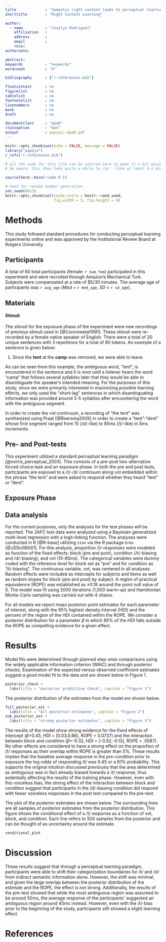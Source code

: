 ```yaml
---
title             : "Semantic right context leads to perceptual learning of stop consonants in English"
shorttitle        : "Right Context Learning"

author: 
  - name          : "Joselyn Rodriguez"
    affiliation   : 
    address       : 
    email         : 
    role:        
authornote:

abstract: 
keywords          : "keywords"
wordcount         : "X"

bibliography      : ["r-references.bib"]

floatsintext      : no
figurelist        : no
tablelist         : no
footnotelist      : no
linenumbers       : no
mask              : no
draft             : no

documentclass     : "apa6"
classoption       : "man"
output            : papaja::apa6_pdf
---
```


```r
knitr::opts_chunk$set(echo = FALSE, message = FALSE)
library("papaja")
r_refs("r-references.bib")

# all the code for this file can be sourced here to make it a bit easier to work with
# be aware, this does take quite a while to run - like at least 3-5 minutes - so don't be alarmed if it doesn't run immediately

source(here::here('code.R')) 
```

```r
# Seed for random number generation
set.seed(0613)
knitr::opts_chunk$set(cache.extra = knitr::rand_seed, 
                      fig.width = 5, fig.height = 4)
```

# Methods
This study followed standard procedures for conducting perceptual learning experiments online and was approved by the Institutional Review Board at Rutgers University. 


## Participants
A total of 60 total participants (female: `r num_fem`) participated in this experiment and were recruited through Amazon's Mechanical Turk. Subjects were compensated at a rate of $5/30 minutes. The average age of participants was `r avg_age` (*Med* = `r med_age`, *SD* = `r sd_age`). 

## Materials

#### Stimuli
The stimuli for the exposure phase of the experiment were new recordings of previous stimuli used in [@Connineetal1991]. These stimuli were re-recorded by a female native speaker of English. There were a total of 20 unique sentences with 3 repetitions for a total of 80 tokens. An example of a sentence is given below: 

(1) Since the **tent** at the **camp** was removed, we were able to leave.

As can be seen from this example, the ambiguous word, "tent", is encountered in the sentence and it is noot until a listener hears the word "camp" that follows several syllables later that they would be able to disambiguate the speaker's intended meaning. For the purposes of this study, since we were primarily interested in maximizing possible learning effects, we only used the "short-lag" sentences in which disambiguating information was provided around 3-5 syllables after encountering the word with the ambiguous segment. 

In order to create the vot continuum, a recording of "the tent" was synthesized using Praat [@Boersma2009] in order to create a "tent"-"dent" whose first segment ranged from 15 (/d/-like) to 85ms (/t/-like) in 5ms increments.  


## Pre- and Post-tests
This experiment utilized a standard perceptual learning paradigm [@norris_perceptual_2003]. This consists of a pre-post two-alternative forced choice task and an exposure phase. In both the pre and post tests, participants are exposed to a /t/-/d/ continuum along vot embedded within the phrase "the tent" and were asked to respond whether they heard "tent" or "dent".

## Exposure Phase

## Data analysis
For the current purposes, only the analyses for the test phases will be reported. The 2AFC test data were analyzed using a Bayesian generalized multi-level regression with a logit-linking function. The analyses were conducted in R [@R-base] utilizing `stan` via the R package `brms` [@JSSv080i01]. For this analysis, proportion /t/-responses were modeled as function of the fixed effects: block (pre and post), condition (/t/-biasing and /d/-biasing), and vot (15-85ms). The categorical variables were dummy coded with the reference level for block set as "pre" and for condition as "/t/-biasing". The continuous variable, vot, was centered in all analyses. Random effects were included as intercepts for subjects and items as well as random slopes for block (pre and post) by subject. A region of practical equivalence (ROPE) was established as ±0.18 around the point null value of 0. The model was fit using 2000 iterations (1,000 warm-up) and Hamiltonian Monte-Carlo sampling was carried out with 4 chains.

For all models we report mean posterior point estimates for each parameter of interest, along with the 95% highest density interval (HDI) and the percent of the region of the HDI contained within the ROPE. We consider a posterior distribution for a parameter $\beta$ in which 95% of the HDI falls outside the ROPE as compelling evidence for a given effect.

# Results
Model fits were determined through planned step-wise comparisons using the widely applicable information criterion (WAIC) and through posterior checks. Examination of the expected versus observed coefficient estimates suggest a good model fit to the data and are shown below in Figure 1.

```r
posterior_check +
  labs(title = "posterior predictive check", caption = "Figure 1") 
```


The posterior distribution of the estimates from the model are shown below. 

```r
full_posterior_est +
  labs(title = "All posterior estimates", caption = "Figure 2")
sub_posterior_est +
  labs(title = "strong posterior estimates", caption = "Figure 3")
```

The results of the model show strong evidence for the fixed effects of intercept ($\beta$=0.45, HDI = [0.03,0.86], ROPE = 0.0737) and the interaction between block and condition ($\beta$=-0.32, HDI = [-0.52,-0.13], ROPE = .0587). No other effects are considered to have a strong effect on the proportion of /t/ responses as their overlap within ROPE is greater than 5%. These results implies that the baseline average response in the pre-condition prior to exposure the log-odds of responding /t/ was 0.45 or a 61% probability. This supports the original intuition discussed previously that the area determined as ambiguous was in fact already biased towards a /t/ response, thus potentially affecting the results of the training phase. However, even with this voiceless bias, the strong effect of the interaction between block and condition suggest that participants in the /d/-biasing condition did respond with fewer voiceless responses in the post test compared to the pre-test. 


The plot of the posterior estimates are shown below. The surrounding lines are all samples of posterior estimates from the posterior distribution. This figure shows the conditional effect of a /t/ response as a function of vot, block, and condition. Each line refers to 500 samples from the posterior and can be thought of as uncertainty around the estimate.

```r
conditional_plot 
```

# Discussion
These results suggest that through a perceptual learning paradigm, participants were able to shift their categorization boundaries for /t/ and /d/ from indirect semantic information alone. However, the shift was minimal, and given the large overlap between the posterior distribution of the estimate and the ROPE, the effect is not strong. Additionally, the results of the pre-test showed that while the most ambiguous region was assumed to be around 50ms, the average response of the participants' suggested an ambiguous region around 40ms instead. However, even with the /t/-bias prior to the beginning of the study, participants still showed a slight learning effect. 

\newpage

# References

\begingroup
\setlength{\parindent}{-0.5in}
\setlength{\leftskip}{0.5in}

<div id="refs" custom-style="Bibliography"></div>
\endgroup
